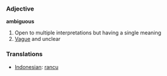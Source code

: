 === Adjective ===
'''ambiguous'''

# Open to multiple interpretations but having a single meaning
# [[Vague]] and unclear

=== Translations ===
*[[Indonesian]]: [[rancu]]